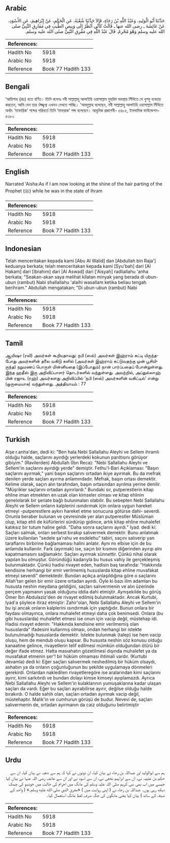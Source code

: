## Arabic


<div dir="rtl" lang="ar" style={{fontSize:'larger',backgroundColor:'#f8f9fa',padding:20}}>
حَدَّثَنَا أَبُو الْوَلِيدِ، وَعَبْدُ اللَّهِ بْنُ رَجَاءٍ، قَالاَ حَدَّثَنَا شُعْبَةُ، عَنِ الْحَكَمِ، عَنْ إِبْرَاهِيمَ، عَنِ الأَسْوَدِ، عَنْ عَائِشَةَ ـ رضى الله عنها ـ قَالَتْ كَأَنِّي أَنْظُرُ إِلَى وَبِيصِ الطِّيبِ فِي مَفَارِقِ النَّبِيِّ صلى الله عليه وسلم وَهْوَ مُحْرِمٌ‏.‏ قَالَ عَبْدُ اللَّهِ فِي مَفْرِقِ النَّبِيِّ صلى الله عليه وسلم‏.‏
</div>
<div style={{backgroundColor:'#f8f9fa',padding:20, marginBottom: 10}}><table> <thead> <tr> <th>References:</th> <th></th> </tr> </thead> <tbody><tr><td>Hadith No</td><td>5918</td></tr><tr><td>Arabic No</td><td>5918</td></tr><tr><td>Reference</td><td>Book 77 Hadith 133</td></tr></tbody></table></div>

## Bengali


<div dir="ltr" lang="bn" style={{fontSize:'larger',backgroundColor:'#f8f9fa',padding:20}}>
‘আয়িশাহ (রাঃ) হতে বর্ণিত। তিনি বলেনঃ নবী সাল্লাল্লাহু আলাইহি ওয়াসাল্লাম মুহরিম অবস্থায় সিঁথিতে যে খুশবু ব্যবহার করতেন, আমি যেন তার ঔজ্জ্বল্য এখনও দেখতে পাচ্ছি। ‘আবদুল্লাহ বলেছেন, নবী সাল্লাল্লাহু আলাইহি ওয়াসাল্লাম সিঁথিতে অর্থাৎ ‘মাফারিক’ শব্দের পরিবর্তে তিনি ‘মাফরাক’ শব্দ বলেছেন। আধুনিক প্রকাশনী- ৫৪৮৫, ইসলামিক ফাউন্ডেশন- ৫৩৮০
</div>
<div style={{backgroundColor:'#f8f9fa',padding:20, marginBottom: 10}}><table> <thead> <tr> <th>References:</th> <th></th> </tr> </thead> <tbody><tr><td>Hadith No</td><td>5918</td></tr><tr><td>Arabic No</td><td>5918</td></tr><tr><td>Reference</td><td>Book 77 Hadith 133</td></tr></tbody></table></div>

## English


<div dir="ltr" lang="en" style={{fontSize:'larger',backgroundColor:'#f8f9fa',padding:20}}>
Narrated 'Aisha:As if I am now looking at the shine of the hair parting of the Prophet (ﷺ) while he was in the state of lhram
</div>
<div style={{backgroundColor:'#f8f9fa',padding:20, marginBottom: 10}}><table> <thead> <tr> <th>References:</th> <th></th> </tr> </thead> <tbody><tr><td>Hadith No</td><td>5918</td></tr><tr><td>Arabic No</td><td>5918</td></tr><tr><td>Reference</td><td>Book 77 Hadith 133</td></tr></tbody></table></div>

## Indonesian


<div dir="ltr" lang="id" style={{fontSize:'larger',backgroundColor:'#f8f9fa',padding:20}}>
Telah menceritakan kepada kami [Abu Al Walid] dan [Abdullah bin Raja'] keduanya berkata; telah menceritakan kepada kami [Syu'bah] dari [Al Hakam] dari [Ibrahim] dari [Al Aswad] dari ['Aisyah] radliallahu 'anha berkata; "Seakan-akan saya melihat kilatan minyak yang berada di ubun-ubun (rambut) Nabi shallallahu 'alaihi wasallam ketika beliau tengah berihram." Abdullah mengatakan; "Di ubun-ubun (rambut) Nabi
</div>
<div style={{backgroundColor:'#f8f9fa',padding:20, marginBottom: 10}}><table> <thead> <tr> <th>References:</th> <th></th> </tr> </thead> <tbody><tr><td>Hadith No</td><td>5918</td></tr><tr><td>Arabic No</td><td>5918</td></tr><tr><td>Reference</td><td>Book 77 Hadith 133</td></tr></tbody></table></div>

## Tamil


<div dir="ltr" lang="ta" style={{fontSize:'larger',backgroundColor:'#f8f9fa',padding:20}}>
ஆயிஷா (ரலி) அவர்கள் கூறியதாவது: நபி (ஸல்) அவர்கள் இஹ்ராம் கட்டி யிருந்தபோது அவர்களின் தலை வகிடு களில் (அவர்கள் இஹ்ராம் கட்டுவதற்கு முன் பூசியிருந்த) நறுமணப் பொருள் மின்னியதை (இப்போதும்) நான் பார்ப்பதைப் போன்றுள்ளது. இந்த ஹதீஸ் இரு அறிவிப்பாளர் தொடர்களில் வந்துள்ளது. அவற்றில், அப்துல்லாஹ் பின் ரஜாஉ (ரஹ்) அவர்களது அறிவிப்பில் ‘நபி (ஸல்) அவர்களின் வகிட்டில்’ என்று (ஒருமையாக) வந்துள்ளது. அத்தியாயம் : 77
</div>
<div style={{backgroundColor:'#f8f9fa',padding:20, marginBottom: 10}}><table> <thead> <tr> <th>References:</th> <th></th> </tr> </thead> <tbody><tr><td>Hadith No</td><td>5918</td></tr><tr><td>Arabic No</td><td>5918</td></tr><tr><td>Reference</td><td>Book 77 Hadith 133</td></tr></tbody></table></div>

## Turkish


<div dir="ltr" lang="tr" style={{fontSize:'larger',backgroundColor:'#f8f9fa',padding:20}}>
Aişe r.anha'dan, dedi ki: "Ben hala Nebi Sallallahu Aleyhi ve Sellem ihramlı olduğu halde, saçlarını ayırdığı yerlerdeki kokunun parıltısını görüyor gibiyim." (Ravilerden) Abdullah (İbn Reca): "Nebi Sallallahu Aleyhi ve Sellem'in saçlarını ayırdığı yerde" demiştir. Fethu'l-Bari Açıklaması: "Başın saçlarını ayırmak," yani başın saçlarını ortadan ikiye ayırmak. Bu da mefrak denilen yerde saçları ayırma anlamındadır. Mefrak, başın ortası demektir. Kelime olarak, saçın alın tarafından, başın ortasından ayrılma yerine denilir. "Müşrikler saçlarını ortadan ayırırlardı." Bundaki sır, putperestlerin kitap ehline iman etmekten en uzak olan kimseler olması ve kitap ehlinin genelolarak bir şeriate bağlı bulunmaları olabilir. Bu sebepten Nebi Sallallahu Aleyhi ve Sellem onların kalplerini ısındırmak için onlara uygun hareket etmeyi -putperestlere aykırı hareket etme sonucuna götürse dahi- severdi. Onunla beraber bulunan ve çevresinde yer alan putperestler Müslüman olup, kitap ehli de küfürlerini sürdürüp gidince, artık kitap ehline muhalefet katıksız bir tutum haline geldi. "Daha sonra saçlarını ayırdı." Iyad. dedi ki: Saçları salmak, onları serbest bırakıp salıvermek demektir. Bunu anlatmak üzere kullanılan "sedele şa'rahu ve esdelehu" tabiri, saçını salıverip yan taraflarını birbirine bağlamaması halini anlatır. Aynı mı elbise için de bu anlamda kullanılır. Fark (ayırmak) ise, saçın bir kısmını diğerinden ayırıp alnı kapatmamasını sağlamaktır. Saçları ayırmak sünnettir. Çünkü nihai olarak yapılan bu olmuştur. Göründüğü kadarıyla bu husus vahiy ile gerçekleşmiş bulunmaktadır. Çünkü hadisi rivayet eden, hadisin baş tarafında: "Hakkında kendisine herhangi bir emir verilmemiş hususlarda kitap ehline muvafakat etmeyi severdi" demektedir. Bundan açıkça anlaşıldığına göre o saçlarını Allah'tan gelen bir emir üzere ortadan ayırdı. Öyle ki bazı ilim adamları bu hususta neshin meydana geldiğini, saçları salıvermenin ve alın üzerinde perçem yapmanın yasak olduğunu iddia dahi etmiştir. Aynışekilde bu görüş Ömer İbn Abdulaziz'den de rivayet edilmiş bulunmaktadır. Ancak Kurtubi, Iyad'a şöylece itiraz etmiştir: Zahir'olan, Nebi Sallallahu Aleyhi ve Sellem'in bu işi ancak onların kalplerini ısındırmak için yaptığıdır. Bunun onlara bir faydası olmayınca, onlara muhalefet etmeyi daha çok benimsedi. Onlara (bu gibi hususlarda) muhalefet etmesi ise onun için vacip değil, müstehap idi. Hadisi rivayet edenin: "Hakkında kendisine emir verilmemiş olan hususlarda" ifadesini kullanmış olması, ondan herhangi bir istekte bulunulmadığı hususlarda demektir. İstekte bulunmak (talep) ise hem vacip oluşu, hem de mendub oluşu kapsar. Bu hususta neshin söz konusu olduğu kanaatine gelince, rivayetlerin telif edilmesi mümkün olduğundan ötürü bir değer ifade etmez. Hatta masıahatın gözetilmesi dışında muhalefet ya da muvafakat etmenin şer'! bir hüküm olmaması ihtimali vardır. (Kurtubi devamla) dedi ki: Eğer saçları salıvermek neshedilmiş bir hüküm olsaydı, ashabın ya da onların çoğunluğunun bu şekilde uygulamaya dönmeleri gerekirdi. Onlardan nakledilen rivayetleregöre ise aralarından kimi saçlarını ayırır, kimi sarkıtırdı ve bundan dolayı kimse kimseyi ayıplamazdı. Ayrıca Nebi Sallallahu Aleyhi ve Sellem'in kulaklarının yumuşaklarına kadar ulaşan saçları da vardı. Eğer bu saçları ayırabilirse ayırır, değilse olduğu halde bırakırdı. O halde sahih olan, saçları ortadan ayırmak vacip değil, müstehaptır. Malik'in ve cumhurun görüşü de budur. Nevevi de, saçları salıvermenin de, ortadan ayırmanın da caiz olduğunu belirtmiştir
</div>
<div style={{backgroundColor:'#f8f9fa',padding:20, marginBottom: 10}}><table> <thead> <tr> <th>References:</th> <th></th> </tr> </thead> <tbody><tr><td>Hadith No</td><td>5918</td></tr><tr><td>Arabic No</td><td>5918</td></tr><tr><td>Reference</td><td>Book 77 Hadith 133</td></tr></tbody></table></div>

## Urdu


<div dir="rtl" lang="ur" style={{fontSize:'larger',backgroundColor:'#f8f9fa',padding:20}}>
ہم سے ابوالولید اور عبداللہ بن رجاء نے بیان کیا، ان دونوں نے کہا کہ ہم سے شعبہ نے بیان کیا، ان سے حکم بن عتیبہ نے، ان سے ابراہیم نخعی نے، ان سے اسود نے اور ان سے عائشہ رضی اللہ عنہا نے بیان کیا جیسے میں اب بھی نبی کریم صلی اللہ علیہ وسلم کی مانگ میں احرام کی حالت میں خوشبو کی چمک دیکھ رہی ہوں۔ عبداللہ بن رجاء نے ( اپنی روایت میں ) «مفرق النبي صلى الله عليه وسلم‏.‏» ( واحد کے صیغہ کے ساتھ ) بیان کیا یعنی مانگوں کی جگہ صرف لفظ مانگ استعمال کیا۔
</div>
<div style={{backgroundColor:'#f8f9fa',padding:20, marginBottom: 10}}><table> <thead> <tr> <th>References:</th> <th></th> </tr> </thead> <tbody><tr><td>Hadith No</td><td>5918</td></tr><tr><td>Arabic No</td><td>5918</td></tr><tr><td>Reference</td><td>Book 77 Hadith 133</td></tr></tbody></table></div>